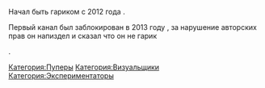{{Инфобокс для пуперов
|title2=L.V.G TV
|другие_ники=
|image3=[[Файл:LVG_TV.jpg|left]]
|caption3=
|сферы_творчества=гарик
|год_начала=2012
|image4=Comp 7 00000.jpg
|caption4=
|имя_фамилия=
|дата_рождения=22.11.1999
|место_проживания=
|ссылки=
*[https://www.youtube.com/user/AnimatingTouchTV Youtube]
*[https://vk.com/l.v.g_music Группа ВК]

}}
Начал быть гариком с 2012 года .

Первый канал был заблокирован в 2013 году , за нарушение авторских прав он напиздел и сказал что он не гарик 

. 

[[Категория:Пуперы]]
[[Категория:Визуальщики]]
[[Категория:Экспериментаторы]]